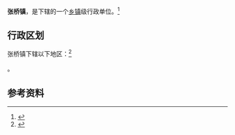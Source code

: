 {{中国乡级行政区|61/05/28/102/000}}

'''张桥镇'''，是{{PRC admin/fullname|61/05/28/102/000|3}}下辖的一个[[乡镇|乡镇]]级行政单位。<ref>{{PRC admin/ref sgc|{{PRC admin/parent|61/05/28/102/000}}}}</ref>

== 行政区划 ==

张桥镇下辖以下地区：<ref>{{PRC admin/ref sgc|61/05/28/102/000}}</ref>

{{PRC admin/children|61/05/28/102/000}}。

== 参考资料 ==

{{reflist}}

{{行政区划小作品}}
{{PRC admin/navcat|61/05/28/102/000}}